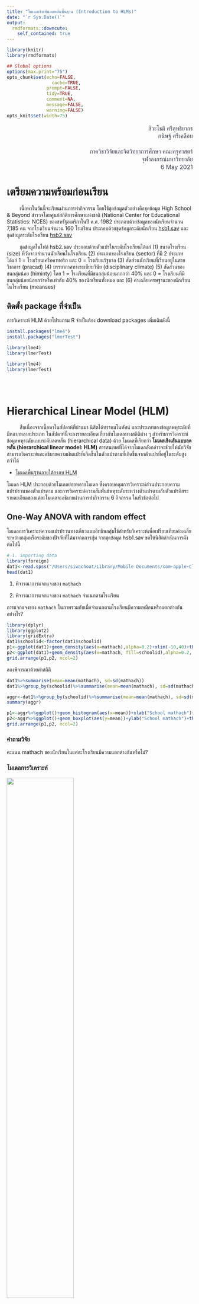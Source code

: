 ```yaml
---
title: "โมเดลเชิงเส้นลดหลั่นพื้นฐาน (Introduction to HLMs)"
date: "`r Sys.Date()`"
output:
  rmdformats::downcute:
    self_contained: true
---
```



```r
library(knitr)
library(rmdformats)

## Global options
options(max.print="75")
opts_chunk$set(echo=FALSE,
	             cache=TRUE,
               prompt=FALSE,
               tidy=TRUE,
               comment=NA,
               message=FALSE,
               warning=FALSE)
opts_knit$set(width=75)
```




<p style="line-height:1.3; font-size:16px; color: #353b48; text-align:right;">
สิวะโชติ ศรีสุทธิยากร
</br>
กนิษฐ์ ศรีเคลือบ
</br>
</br>
ภาควิชาวิจัยและจิตวิทยาการศึกษา คณะครุศาสตร์
</br>
จุฬาลงกรณ์มหาวิทยาลัย
</br>
</font> 6 May 2021 </font>
</p>




# เตรียมความพร้อมก่อนเรียน

<p style="text-indent:2.5em;">เนื้อหาในวันนี้จะเรียนผ่านการทำกิจกรรม โดยใช้ชุดข้อมูลตัวอย่างคือชุดข้อมูล High School & Beyond สำรวจโดยศูนย์สถิติการศึกษาแห่งชาติ (National Center for Educational Statistics: NCES) ของสหรัฐอเมริกาในปี ค.ศ. 1982 ประกอบด้วยข้อมูลของนักเรียนจำนวน 7,185 คน จากโรงเรียนจำนวน 160 โรงเรียน ประกอบด้วยชุดข้อมูลระดับนักเรียน [hsb1.sav](https://drive.google.com/file/d/1AvFYXVcLxh3QqtKDBlpSUciUShuItBlV/view?usp=sharing) และชุดข้อมูลระดับโรงเรียน [hsb2.sav](https://drive.google.com/file/d/1RwMRt7eRqTs2eZ7LMfJoPRubutttDWys/view?usp=sharing)</p>


<p style="text-indent:2.5em;">ชุดข้อมูลในไฟล์ hsb2.sav ประกอบด้วยตัวแปรในระดับโรงเรียนได้แก่ (1) ขนาดโรงเรียน (size) ที่วัดจากจำนวนนักเรียนในโรงเรียน (2) ประเภทของโรงเรียน (sector) ที่มี 2 ประเภทได้แก่ 1 = โรงเรียนเครือคาทอริก และ 0 = โรงเรียนรัฐบาล (3) สัดส่วนนักเรียนที่เรียนอยู่ในสายวิชาการ (pracad) (4) บรรยากาศทางระเบียบวินัย (disciplinary climate) (5) สัดส่วนของชนกลุ่มน้อย (himinty) โดย 1 = โรงเรียนที่มีชนกลุ่มน้อยมากกว่า 40% และ 0 = โรงเรียนที่มีชนกลุ่มน้อยน้อยกว่าหรือเท่ากับ 40% ของนักเรียนทั้งหมด และ (6) ค่าเฉลี่ยเศรษฐานะของนักเรียนในโรงเรียน (meanses)</p>


## ติดตั้ง package ที่จำเป็น

การวิเคราะห์ HLM ด้วยโปรแกรม R จำเป็นต้อง download packages เพิ่มเติมดังนี้

```r
install.packages("lme4")
install.packages("lmerTest")

library(lme4)
library(lmerTest)

```

```r
library(lme4)
library(lmerTest)
```

</br>
</br>

# **Hierarchical Linear Model (HLM)**

<p style="text-indent:2.5em;">สืบเนื่องจากเนื้อหาในสัปดาห์ที่ผ่านมา นิสิตได้ทราบมโนทัศน์ และประเภทของข้อมูลพหุระดับที่มีหลากหลายประเภท ในสัปดาห์นี้จะลงรายละเอียดเกี่ยวกับโมเดลทางสถิติต่าง ๆ สำหรับการวิเคราะห์ข้อมูลพหุระดับแบบระดับลดหลั่น (hierarchical data) ด้วย โมเดลที่เรียกว่า **โมเดลเชิงเส้นแบบลดหลั่น (hierarchical linear model: HLM)** สารสนเทศที่ได้จากโมเดลดังกล่าวจะช่่วยให้นักวิจัยสามารถวิเคราะห์และอธิบายความผันแปรที่เกิดขึ้นในตัวแปรตามที่เกิดขึ้นจากตัวแปรที่อยู่ในระดับสูงกว่าได้ </p>


* [โมเดลพื้นฐานภายใต้กรอบ HLM](https://drive.google.com/file/d/1GpP-Pvc8QR17gIA4xAGGMug0d-q-DflN/view?usp=sharing)

โมเดล HLM ประกอบด้วยโมเดลย่อยหลายโมเดล ซึ่งครอบคลุมการวิเคราะห์ส่วนประกอบความแปรปรวนของตัวแปรตาม และการวิเคราะห์ความสัมพันธ์พหุระดับระหว่างตัวแปรตามกับตัวแปรอิสระ รายละเอียดของแต่ละโมเดลจะอธิบายผ่านการทำกิจกรรม 6 กิจกรรม ในหัวข้อต่อไป


## **One-Way ANOVA with random effect**

โมเดลการวิเคราะห์ความแปรปรวนทางเดียวแบบอิทธิพลสุ่มใช้สำหรับวิเคราะห์เพื่อเปรียบเทียบค่าเฉลี่ยระหว่างกลุ่มหรือระดับของปัจจัยที่ได้มาจากการสุ่ม จากชุดข้อมูล hsb1.sav ขอให้นิสิตดำเนินการดังต่อไปนี้

```r
# 1. importing data
library(foreign)
dat1<-read.spss("/Users/siwachoat/Library/Mobile Documents/com~apple~CloudDocs/เอกสารประกอบการสอน/2756714/dataset/week3/hsb1.sav", to.data.frame=T)
head(dat1)
```

1. พิจารณาการแจกแจงของ `mathach`

2. พิจารณาการแจกแจงของ `mathach` จำแนกตามโรงเรียน

การแจกแจงของ `mathach` ในภาพรวมกับเมื่อจำแนกตามโรงเรียนมีความเหมือนหรือแตกต่างกันอย่างไร? 

```r
library(dplyr)
library(ggplot2)
library(gridExtra)
dat1$schoolid<-factor(dat1$schoolid)
p1<-ggplot(dat1)+geom_density(aes(x=mathach),alpha=0.2)+xlim(-10,40)+theme_minimal()
p2<-ggplot(dat1)+geom_density(aes(x=mathach, fill=schoolid),alpha=0.2, show.legend = FALSE)+xlim(-10,40)+theme_minimal()
grid.arrange(p1,p2, ncol=2)
```

ลองพิจารณาด้วยค่าสถิติ

```r
dat1%>%summarise(mean=mean(mathach), sd=sd(mathach))
dat1%>%group_by(schoolid)%>%summarise(mean=mean(mathach), sd=sd(mathach))

aggr<-dat1%>%group_by(schoolid)%>%summarise(mean=mean(mathach), sd=sd(mathach))
summary(aggr)
```

```r
p1<-aggr%>%ggplot()+geom_histogram(aes(x=mean))+xlab("School mathach")+theme_minimal()
p2<-aggr%>%ggplot()+geom_boxplot(aes(y=mean))+ylab("School mathach")+theme_minimal()
grid.arrange(p1,p2, ncol=2)

```

### **คำถามวิจัย**

คะแนน mathach ของนักเรียนในแต่ละโรงเรียนมีความแตกต่างกันหรือไม่?


### **โมเดลการวิเคราะห์**

![](/Users/siwachoat/Library/Mobile Documents/com~apple~CloudDocs/เอกสารประกอบการสอน/2756714/Page/Screen Shot 2562-09-28 at 10.20.46.png){width=60%}

ในกรณีนี้โมเดลการวิเคราะห์มี 2 ระดับ ได้แก่โมเดลระดับนักเรียน และโมเดลระดับโรงเรียนดังนี้

**โมเดลระดับนักเรียน (student-level model)**

$mathach_{ij}=\beta_{0j}+r_{ij}$

**โมเดลระดับโรงเรียน (school-level model)**

$\beta_{0j}=\gamma_{00}+u_{0j}$

จากสมการทั้งสองสามารถนำมารวมกันเพื่อเขียนเป็น**โมเดลรวม (combined model)** ได้ดังนี้

$mathach_{ij}=\gamma_{00}+u_{0j}+r_{ij}$

เมื่อ $i = 1, 2, 3, ..., n_j$ และ $j = 1, 2, 3, ..., J$

จากสมการในโมเดลรวมข้างต้นจะเห็นว่ามีการระบุอิทธิพลที่มีต่อ `mathach` ของนักเรียน 2 ตัวได้แก่ อิทธิพลคงที่ (fixed effect) คือ $\gamma_{00}$ ที่เป็นค่าเฉลี่ยผลสัมฤทธิ์รวม (grand mean) และอิทธิพลสุ่ม (random effect) คือ $u_{0j}$ กับ $r_{ij}$ ที่เป็นความแตกต่างระหว่างโรงเรียน และระหว่างนักเรียนภายในโรงเรียนตามลำดับ โดยที่ $u_{0j} \sim N(0, \tau_{00})$ และ $r_{ij} \sim N(0,\sigma^2)$

**Note:** พารามิเตอร์ในโมเดลข้างต้นมีกี่ตัว อะไรบ้าง แต่ละตัวมีความหมายอย่างไร?

การประมาณค่าพารามิเตอร์ในโมเดลข้างต้นด้วยโปรแกรม R สามารถทำได้โดยใช้ใช้ฟังก์ชัน `lmer()` ซึ่งจะระบุโมเดลโดยอิงจากโมเดลรวม (combined model) จากค่าพารามิเตอร์ของหน่วยข้อมูลในระดับที่ 2 เท่านั้น ในกรณีข้างต้นจึงระบุเพียงพารามิเตอร์ fixed-effect ($\gamma_{00}$) และพารามิเตอร์ random-effect ($u_{0j}$) ดังนี้ `lmer(math~1+(1|schoolid))` 


```r
#1. estimate the model parameters
null.model<-lmer(mathach~1+(1|schoolid),data=dat1)

#2. extract the output
summary(null.model)
```

การวิเคราะห์ null model จะให้สารสนเทศที่สำคัญคือปริมาณความแปรปรวนในตัวแปรตามที่เกิดขึ้นอันเนื่องมาจากตัวแปร (ที่ไม่ได้สังเกตค่าในโมเดลนี้) ในแต่ละระดับ (ระดับนักเรียน/ระดับโรงเรียน) ผลการวิเคราะห์ข้างต้นจะเห็นว่า ความแปรปรวนระดับนักเรียนมีค่าเท่ากับ $\sigma^2 = 39.148$ และความแปรปรวนระดับโรงเรียนมีค่าเท่ากับ $\tau = 8.614$ ผลการวิเคราะห์นี้ทำให้สามารถประมาณค่าสถิติที่สำคัญตัวหนึ่งคือ สัมประสิทธิ์สหสัมพันธ์ภายในกลุ่ม (intraclass correlation: ICC) ดังนี้

<centet>$ICC = \frac{8.614}{8.614+39.148} = .1804$</center>

ปัจจุบันการคำนวณ ICC ในข้างต้นสามารถทำได้โดยใช้ package-sjstats ดังนี้

```r
install.packages("sjstats")
```

```r
library(sjstats)
performance::icc(null.model)
```

นอกจากนี้ผู้วิเคราะห์ยังสามารถเรียกผลทดสอบนัยสำคัญของอิทธิพลสุ่มในโมเดลได้ด้วยฟังก์ชัน package-ranova() ดังนี้

```r
ranova(null.model)
```

### **ประมาณค่าเฉลี่ยของกลุ่ม ($\beta_{0j}$)**

จากโมเดลในระดับที่ 1 $mathach_{ij}=\beta_{0j}+r_{ij}$ จะเห็นว่าพารามิเตอร์ $\beta_{0j}$ คือพารามิเตอร์จุดตัดแกนซึ่งในกรณีนี้มีความหมายเป็นค่าเฉลี่ยผลสัมฤทธิ์ทางการเรียนวิชาคณิตศาสตร์ของแต่ละโรงเรียน (group mean) เมื่อ $j=1,2,...,J$

การประมาณค่าเฉลี่ยของกลุ่มดังกล่าวใน R สามารถเขียนคำสั่งได้ดังนี้

```r
intercept<-coef(null.model)
intercept<-intercept[1]
summary(intercept$schoolid)
names(intercept$schoolid)<-"group.mean"
intercept$schoolid%>%
      ggplot()+geom_histogram(aes(x=group.mean))+
         xlab(expression(beta[0[j]]==gamma[00]+u[0[j]]))+
        theme_minimal()
```

จากผลการวิเคราะห์ข้างต้นจะเห็นว่าผลสัมฤทธิ์ทางการเรียนเฉลี่ยในระดับโรงเรียนมีค่าอยู่ในช่วง 5.234 ถึง 19.115 

### **การวินิจฉัยความเหมาะสมของโมเดลการวิเคราะห์**

```r
#calculate level-1 residuals
res1<-residuals(null.model)

#calculae level-2 residuals
res2<-dat1$mathach-12.6370-res1
```

**(1) normality**

```r
par(mfrow=c(1,2))
hist(res1)
hist(res2)

library(ggpubr)
p1<-ggqqplot(res1)
p2<-ggqqplot(res2)
grid.arrange(p1,p2, ncol=2)

```

**(2) homogeneity of variances**

```r
temp<-dat1
temp$e2<-res1^2
temp$res1<-res1
temp$schoolid<-factor(temp$schoolid)
temp%>%ggplot()+geom_boxplot(aes(y=res1,fill=schoolid),show.legend=F)+theme_minimal()

temp%>%group_by(schoolid)%>%summarise(var=var(res1))%>%
      ggplot()+geom_histogram(aes(x=var))+theme_minimal()

temp%>%group_by(schoolid)%>%summarise(var=var(res1))%>%summary()

#log-determinant criterion
log(71.93)/log(12.54)
```


</br>


## **Means as Outcomes Regression Model**

จากผลการวิเคราะห์ใน nullmodel จะเห็นว่าสามารถแยกส่วนประกอบความแปรปรวนในผลสัมฤทธิ์ทางการเรียนวิชาคณิตศาสตร์ได้เป็นสองส่วนได้แก่ ความแปรปรวนระดับนักเรียน และความแปรปรวนในระดับโรงเรียน ซึ่งแสดงว่าผลสัมฤทธิ์ดังกล่าวมีความผันแปรไปตามโรงเรียนที่แตกต่างกันด้วย

ในการวิจัยบางงานอาจสนใจอธิบายความผันแปรของผลสัมฤทธิ์ในระดับโรงเรียนดังกล่าว โดยอาจหาตัวแปรอิสระในระดับโรงเรียนมาอธิบาย โมเดลการวิเคราะห์ในกรณีนี้จึงจะมีการเพิ่มตัวแปรอิสระในโมเดลระดับโรงเรียนเพื่ออธิบายความผันแปรในพารามิเตอร์ intercept เรียกโมเดลการวิเคราะห์นี้ว่า mean as outcome regression model หรือ โมเดลสัมประสิทธิ์จุดตัดแกนสุ่ม (random intercept model)


### **คำถามวิจัย**

เศรษฐานะของนักเรียนในระดับโรงเรียนส่งผลต่อคะแนนเฉลี่ยผลสัมฤทธิ์ทางการเรียนคณิตศาสตร์ของนักเรียนในระดับโรงเรียนหรือไม่่?


### **โมเดลการวิเคราะห์**

![](/Users/siwachoat/Library/Mobile Documents/com~apple~CloudDocs/เอกสารประกอบการสอน/2756714/Page/Screen Shot 2562-09-28 at 10.35.59.png){width=60%}

เนื่องจากโมเดลการวิเคราะห์นี้จำเป็นต้องใช้ข้อมูลของตัวแปรอิสระในระดับโรงเรียน คือ `meanses` มาเป็นตัวแปรอธิบายความผันแปรที่เกิดขึ้นในค่าเฉลี่ยผลสัมฤทธิ์ในระดับโรงเรียน การวิเคราะห์จึงจำเป็นต้องมีการเตรียมชุดข้อมูลให้พร้อมก่อนการวิเคราะห์ด้วยการรวมชุดข้อมูล hsb1.sav และ hsb2.sav เข้าด้วยกัน ในโปรแกรม R อาจใช้ฟังก์ชัน `merge()` ดังนี้

```r
# hsb1.sav
dat1<-read.spss("/Users/siwachoat/Library/Mobile Documents/com~apple~CloudDocs/เอกสารประกอบการสอน/2756714/dataset/week3/hsb1.sav", to.data.frame=T)
head(dat1)

# hsb2.sav
dat2<-read.spss("/Users/siwachoat/Library/Mobile Documents/com~apple~CloudDocs/เอกสารประกอบการสอน/2756714/dataset/week3/hsb2.sav", to.data.frame=T)
head(dat2)

# merge dataset
dat<-merge(dat2,dat1,by="schoolid")
str(dat)
```

เมื่อยุบรวมชุดข้อมูลแล้ว สามารถประมาณค่าพารามิเตอร์ในโมเดลโดยกำหนดโมเดลในฟังก์ชัน `lmer()` ด้วยหลักภาษาเหมือนเดิมดังนี้

```r
mean.model<-lmer(mathach~meanses+(1|schoolid),data=dat)
summary(mean.model)
```

```r
mean.model<-lmer(mathach~meanses+(1|schoolid),data=dat)
summary(mean.model)
```

ผลการวิเคราะห์ข้างต้นหมายความว่าอย่างไร??

</br>


## **One-Way ANCOVA with random effect**


ผลการวิเคราะห์ null model เราทราบแล้วว่าความแปรปรวนระหว่างกลุ่ม (ระหว่างโรงเรียน) มีนัยสำคัญทางสถิติ ซึ่งให้ข้อสรุปว่า ผลสัมฤทธิ์ทางการเรียนของนักเรียนในแต่ละโรงเรียนมีค่าเฉลี่ยที่แตกต่างกัน อย่างไรก็ตามอาจมีข้อสงสัยว่าความแตกต่างที่เกิดขึ้นนั้นไม่ได้เป็นเพราะการบริหารจัดการของโรงเรียนแต่เพียงอย่างเดียว แต่อาจะเป็นเพราะพื้นฐานทางบ้านของผู้เรียนในแต่ละโรงเรียนไม่เท่าเทียมกันด้วย เพื่อพิสูจน์ข้อสงสัยนี้ผู้วิจัยจึงนำตัวแปรเศรษฐานะ (ses) ของผู้เรียนมาเป็นตัวแปรควบคุมในโมเดล และทำการวิเคราะห์โดยใช้เทคนิคการวิเคราะห์ความแปรปรวนร่วม ดังนี้


### **คำถามวิจัย**

เมื่อมีการควบคุมปัจจัยด้านเศรษฐานะให้คงที่ ผลสัมฤทธิ์ของนักเรียนในระดับโรงเรียนมีความแตกต่างกันหรือไม่ อย่างไร?

### **โมเดลการวิเคราะห์**

![](/Users/siwachoat/Library/Mobile Documents/com~apple~CloudDocs/เอกสารประกอบการสอน/2756714/Page/Screen Shot 2562-09-28 at 11.29.31.png){width=60%}


เพื่อให้ค่าจุดตัดแกนมีความหมายและสามารถแปลความได้อย่างสมบูรณ์ การวิเคราะห์ความแปรปรวนร่วมจึงมักมีการ centering ตัวแปรควบคุมก่อนการวิเคราะห์ ดังนี้

```r
#centering ses by groupmean
ses.cen<-dat$ses-dat$meanses
dat$ses.cen<-ses.cen
```

การประมาณค่าพารามิเตอร์ในโมเดลการวิเคราะห์สามารถทำได้ดังนี้

```r
ancova.model<-lmer(mathach~ses.cen+(1|schoolid),data=dat,REML=F)
summary(ancova.model)
```

โมเดล random effect ANCOVA มีลักษณะเกือบเหมือนกับโมเดล ANCOVA แบบปกติ ต่างกันเพียงอิทธิพลของตัวแปรอิสระแบบจัดประเภทที่มีต่อตัวแปรตามเป็นอิทธิพลแบบสุ่ม ดังนั้นข้อตกลงเบื้องต้นของโมเดล random effect ANCOVA จึงเหมือนกับโมเดล ANCOVA แบบปกติทุกประการ ข้อตกลงเบื้องต้นที่สำคัญคือ homogeneity of regression slope ที่กำหนดให้สัมประสิทธิ์ความชันของตัวแปร covariate มีค่าเท่ากันในแต่ละกลุ่มหรือระดับของปัจจัย 

นิสิตคิดว่า assumption ดังกล่าวเป็นจริงในข้อมูลชุดนี้หรือไม่? จะตรวจสอบได้อย่างไร? และหากไม่เป็นจริงจะแก้ปัญหาอย่างไร?


</br>

## **Random-coefficient Regression model**

โมเดลนี้มีลักษณะเฉพาะคือมีการกำหนดให้สัมประสิทธิ์ความถดถอยทั้งหมดของโมเดลเป็นอิทธิพลแบบสุ่ม ซึ่งทำให้จุดตัดแกนและอิทธิพลของตัวแปรอิสระที่มีต่อตัวแปรตามมีความแตกต่างกันอย่างสุ่มระหว่างกลุ่ม

### **คำถามวิจัย**

- อิทธิพลของ ses ที่มีต่อ mathach มีความแตกต่างกันระหว่างโรงเรียนหรือไม่

- เมื่อควบคุมอิทธิพลสุ่มของ ses ให้คงที่ แล้ว mathach ในระดับโรงเรียนมีความแตกต่างกันหรือไม่

- คุณภาพและความเหลื่อมล้ำทางการศึกษาของแต่ละโรงเรียนเป็นอย่างไร

### **โมเดลการวิเคราะห์**



![](/Users/siwachoat/Library/Mobile Documents/com~apple~CloudDocs/เอกสารประกอบการสอน/2756714/Page/Screen Shot 2562-09-28 at 12.34.06.png){width=60%}

การกำหนดโมเดลการวิเคราะห์ในฟังก์ชัน `lmer()` สามารถทำได้ในทำนองเดียวกัน ดังนี้

```r
random.coef<-lmer(mathach~ses.cen+(1+ses.cen|schoolid), data=dat)
summary(random.coef)
```

```r
coef<-coef(random.coef)
coef<-coef$schoolid
names(coef)<-c("quality","ineq")
coef$schoolid<-rownames(coef)
sector<-dat%>%select(schoolid, sector)
coef<-merge(coef,sector, by="schoolid")
coef$sector<-factor(coef$sector, labels=c("Public","Catholic"))
coef%>%ggplot()+geom_point(aes(x=ineq, y=quality,col=sector))
```




</br>



## **Intercepts and slopes as outcomes model**

![](/Users/siwachoat/Library/Mobile Documents/com~apple~CloudDocs/เอกสารประกอบการสอน/2756714/Page/Screen Shot 2562-09-28 at 12.37.18.png){width=60%}



</br>


## **Non-randomly varying slopes**

![](/Users/siwachoat/Library/Mobile Documents/com~apple~CloudDocs/เอกสารประกอบการสอน/2756714/Page/Screen Shot 2562-09-28 at 12.05.01.png){width=60%}

```r
nonrandom.model<-lmer(mathach~ses+sector+ses*sector+(1|schoolid),data=dat)
summary(nonrandom.model)
```


<center>![](/Users/siwachoat/Library/Mobile Documents/com~apple~CloudDocs/เอกสารประกอบการสอน/2758501 STAT info ED/ภาคต้น 2562/page/edustat (1).png){width=20%}</center>
